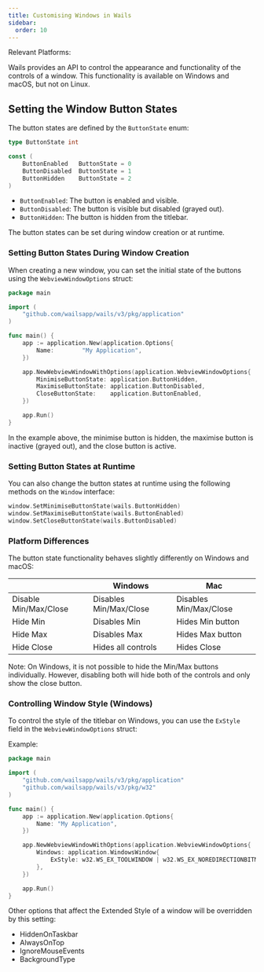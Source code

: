 ```yaml
---
title: Customising Windows in Wails
sidebar:
  order: 10
---
```



Relevant Platforms: <Badge text="Windows" variant="note" /> <Badge text="macOS" variant="success" />
<br/>

Wails provides an API to control the appearance and functionality of the
controls of a window. This functionality is available on Windows and macOS, but
not on Linux.

## Setting the Window Button States

The button states are defined by the `ButtonState` enum:

```go
type ButtonState int

const (
    ButtonEnabled   ButtonState = 0
    ButtonDisabled  ButtonState = 1
    ButtonHidden    ButtonState = 2
)
```

- `ButtonEnabled`: The button is enabled and visible.
- `ButtonDisabled`: The button is visible but disabled (grayed out).
- `ButtonHidden`: The button is hidden from the titlebar.

The button states can be set during window creation or at runtime.

### Setting Button States During Window Creation

When creating a new window, you can set the initial state of the buttons using
the `WebviewWindowOptions` struct:

```go title="main.go"
package main

import (
    "github.com/wailsapp/wails/v3/pkg/application"
)

func main() {
    app := application.New(application.Options{
        Name:        "My Application",
    })

    app.NewWebviewWindowWithOptions(application.WebviewWindowOptions{
        MinimiseButtonState: application.ButtonHidden,
        MaximiseButtonState: application.ButtonDisabled,
        CloseButtonState:    application.ButtonEnabled,
    })

    app.Run()
}
```

In the example above, the minimise button is hidden, the maximise button is
inactive (grayed out), and the close button is active.

### Setting Button States at Runtime

You can also change the button states at runtime using the following methods on
the `Window` interface:

```go
window.SetMinimiseButtonState(wails.ButtonHidden)
window.SetMaximiseButtonState(wails.ButtonEnabled)
window.SetCloseButtonState(wails.ButtonDisabled)
```

### Platform Differences

The button state functionality behaves slightly differently on Windows and
macOS:

|                       | Windows                | Mac                    |
|-----------------------|------------------------|------------------------|
| Disable Min/Max/Close | Disables Min/Max/Close | Disables Min/Max/Close |
| Hide Min              | Disables Min           | Hides Min button       |
| Hide Max              | Disables Max           | Hides Max button       |
| Hide Close            | Hides all controls     | Hides Close            |

Note: On Windows, it is not possible to hide the Min/Max buttons individually.
However, disabling both will hide both of the controls and only show the close
button.

### Controlling Window Style (Windows)

To control the style of the titlebar on Windows, you can use the `ExStyle` field
in the `WebviewWindowOptions` struct:

Example:

```go title="main.go"
package main

import (
    "github.com/wailsapp/wails/v3/pkg/application"
    "github.com/wailsapp/wails/v3/pkg/w32"
)

func main() {
    app := application.New(application.Options{
        Name: "My Application",
    })

    app.NewWebviewWindowWithOptions(application.WebviewWindowOptions{
        Windows: application.WindowsWindow{
            ExStyle: w32.WS_EX_TOOLWINDOW | w32.WS_EX_NOREDIRECTIONBITMAP | w32.WS_EX_TOPMOST,
        },
    })

    app.Run()
}
```

Other options that affect the Extended Style of a window will be overridden by
this setting:

- HiddenOnTaskbar
- AlwaysOnTop
- IgnoreMouseEvents
- BackgroundType
